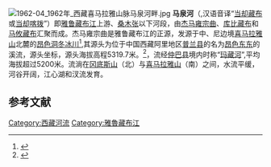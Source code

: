 [[File:1962-04_1962年_西藏喜马拉雅山脉马泉河畔.jpg|thumb]]
'''马泉河'''（{{bo|z=རྟ་མཆོག་གཙང་པོ／རྟ་མཆོག་ཁ་འབབ|w=rta mchog gtsang po / rta mchog kha 'bab}},汉语音译“[[当却藏布|当却藏布]]或[[当却喀拨|当却喀拨]]”）即[[雅鲁藏布江|雅鲁藏布江]]上游、[[桑木张|桑木张]]以下河段，由[[杰马雍宗曲|杰马雍宗曲]]、[[库比藏布|库比藏布]]和[[马攸藏布|马攸藏布]]汇聚而成。杰马雍宗曲是雅鲁藏布江的正源，发源于中、尼边境[[喜马拉雅山|喜马拉雅山]]北麓的[[昂色洞冬冰川|昂色洞冬冰川]]<ref>{{Cite web|url=http://www.cas.cn/xw/yxdt/201207/t20120731_3623040.shtml|title=青藏高原“三河源”科学考察取得初步成果|author=青藏高原研究所|date=2012年7月25日|publisher=中国科学院}}</ref>,其源头为位于中国西藏阿里地区[[普兰县|普兰县]]的名为[[昂色东东|昂色东东]]的溪流，源头坐标{{coord|30|22|06|N|82|03|20|E}}，源头海拔高程5319.7米。<ref>{{Cite web|url=http://news.sciencenet.cn/htmlnews/2011/8/251272.shtm|title=中国科学家确定雅鲁藏布江等四条国际河流源头|author=喻菲|date=2011年8月22日|publisher=科学网}}</ref>，流经[[仲巴县|仲巴县]]境内时称“[[玛藏河|玛藏河]]”,平均海拔超过5200米。流淌在[[冈底斯山|冈底斯山]]（北）与[[喜马拉雅山|喜马拉雅山]]（南）之间，水流平缓，河谷开阔，江心湖和汊流发育。

==参考文献==
<div class="references-small">
<references></references>
</div>

{{西南边境诸河}}
{{DEFAULTSORT:Ma}}
[[Category:西藏河流|Category:西藏河流]]
[[Category:雅魯藏布江|Category:雅魯藏布江]]